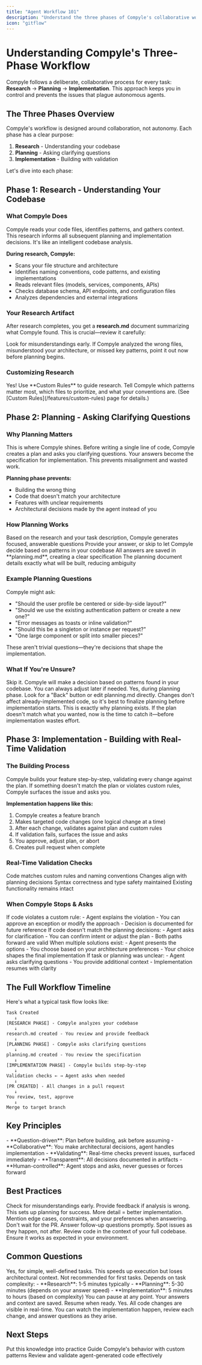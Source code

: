 ```yaml
---
title: "Agent Workflow 101"
description: "Understand the three phases of Compyle's collaborative workflow"
icon: "gitflow"
---
```


# Understanding Compyle's Three-Phase Workflow

Compyle follows a deliberate, collaborative process for every task: **Research** → **Planning** → **Implementation**. This approach keeps you in control and prevents the issues that plague autonomous agents.

## The Three Phases Overview

Compyle's workflow is designed around collaboration, not autonomy. Each phase has a clear purpose:

1. **Research** - Understanding your codebase
2. **Planning** - Asking clarifying questions
3. **Implementation** - Building with validation

Let's dive into each phase:

## Phase 1: Research - Understanding Your Codebase

### What Compyle Does

Compyle reads your code files, identifies patterns, and gathers context. This research informs all subsequent planning and implementation decisions. It's like an intelligent codebase analysis.

**During research, Compyle:**
- Scans your file structure and architecture
- Identifies naming conventions, code patterns, and existing implementations
- Reads relevant files (models, services, components, APIs)
- Checks database schema, API endpoints, and configuration files
- Analyzes dependencies and external integrations

### Your Research Artifact

After research completes, you get a **research.md** document summarizing what Compyle found. This is crucial—review it carefully:

<Tip>
  Look for misunderstandings early. If Compyle analyzed the wrong files, misunderstood your architecture, or missed key patterns, point it out now before planning begins.
</Tip>

### Customizing Research

<Accordion title="Can I control what Compyle researches?">
  Yes! Use **Custom Rules** to guide research. Tell Compyle which patterns matter most, which files to prioritize, and what your conventions are. (See [Custom Rules](/features/custom-rules) page for details.)
</Accordion>

## Phase 2: Planning - Asking Clarifying Questions

### Why Planning Matters

This is where Compyle shines. Before writing a single line of code, Compyle creates a plan and asks you clarifying questions. Your answers become the specification for implementation. This prevents misalignment and wasted work.

**Planning phase prevents:**
- Building the wrong thing
- Code that doesn't match your architecture
- Features with unclear requirements
- Architectural decisions made by the agent instead of you

### How Planning Works

<Steps>
  <Step title="Compyle generates specific questions">
    Based on the research and your task description, Compyle generates focused, answerable questions
  </Step>
  <Step title="You answer each question">
    Provide your answer, or skip to let Compyle decide based on patterns in your codebase
  </Step>
  <Step title="Answers are documented">
    All answers are saved in **planning.md**, creating a clear specification
  </Step>
  <Step title="Planning artifact finalizes">
    The planning document details exactly what will be built, reducing ambiguity
  </Step>
</Steps>

### Example Planning Questions

Compyle might ask:
- "Should the user profile be centered or side-by-side layout?"
- "Should we use the existing authentication pattern or create a new one?"
- "Error messages as toasts or inline validation?"
- "Should this be a singleton or instance per request?"
- "One large component or split into smaller pieces?"

These aren't trivial questions—they're decisions that shape the implementation.

### What If You're Unsure?

<AccordionGroup>
  <Accordion title="What if I don't know the answer?">
    Skip it. Compyle will make a decision based on patterns found in your codebase. You can always adjust later if needed.
  </Accordion>
  <Accordion title="Can I change my answers?">
    Yes, during planning phase. Look for a "Back" button or edit planning.md directly. Changes don't affect already-implemented code, so it's best to finalize planning before implementation starts.
  </Accordion>
  <Accordion title="What if Compyle misunderstood my task?">
    This is exactly why planning exists. If the plan doesn't match what you wanted, now is the time to catch it—before implementation wastes effort.
  </Accordion>
</AccordionGroup>

## Phase 3: Implementation - Building with Real-Time Validation

### The Building Process

Compyle builds your feature step-by-step, validating every change against the plan. If something doesn't match the plan or violates custom rules, Compyle surfaces the issue and asks you.

**Implementation happens like this:**
1. Compyle creates a feature branch
2. Makes targeted code changes (one logical change at a time)
3. After each change, validates against plan and custom rules
4. If validation fails, surfaces the issue and asks
5. You approve, adjust plan, or abort
6. Creates pull request when complete

### Real-Time Validation Checks

<CardGroup cols={2}>
  <Card title="Pattern Matching" icon="check">
    Code matches custom rules and naming conventions
  </Card>
  <Card title="Plan Alignment" icon="align-left">
    Changes align with planning decisions
  </Card>
  <Card title="Code Quality" icon="sparkles">
    Syntax correctness and type safety maintained
  </Card>
  <Card title="No Breaking Changes" icon="shield">
    Existing functionality remains intact
  </Card>
</CardGroup>

### When Compyle Stops & Asks

<AccordionGroup>
  <Accordion title="Rule Violation Detected">
    If code violates a custom rule:
    - Agent explains the violation
    - You can approve an exception or modify the approach
    - Decision is documented for future reference
  </Accordion>
  <Accordion title="Plan Deviation">
    If code doesn't match the planning decisions:
    - Agent asks for clarification
    - You can confirm intent or adjust the plan
    - Both paths forward are valid
  </Accordion>
  <Accordion title="Multiple Valid Approaches">
    When multiple solutions exist:
    - Agent presents the options
    - You choose based on your architecture preferences
    - Your choice shapes the final implementation
  </Accordion>
  <Accordion title="Ambiguous Requirements">
    If task or planning was unclear:
    - Agent asks clarifying questions
    - You provide additional context
    - Implementation resumes with clarity
  </Accordion>
</AccordionGroup>

## The Full Workflow Timeline

Here's what a typical task flow looks like:

```
Task Created
   ↓
[RESEARCH PHASE] - Compyle analyzes your codebase
   ↓
research.md created - You review and provide feedback
   ↓
[PLANNING PHASE] - Compyle asks clarifying questions
   ↓
planning.md created - You review the specification
   ↓
[IMPLEMENTATION PHASE] - Compyle builds step-by-step
   ↓
Validation checks ← → Agent asks when needed
   ↓
[PR CREATED] - All changes in a pull request
   ↓
You review, test, approve
   ↓
Merge to target branch
```

## Key Principles

<Info>
  - **Question-driven**: Plan before building, ask before assuming
  - **Collaborative**: You make architectural decisions, agent handles implementation
  - **Validating**: Real-time checks prevent issues, surfaced immediately
  - **Transparent**: All decisions documented in artifacts
  - **Human-controlled**: Agent stops and asks, never guesses or forces forward
</Info>

## Best Practices

<Tip title="Review Research Carefully">
  Check for misunderstandings early. Provide feedback if analysis is wrong. This sets up planning for success.
</Tip>

<Tip title="Answer Planning Questions Thoroughly">
  More detail = better implementation. Mention edge cases, constraints, and your preferences when answering.
</Tip>

<Tip title="Watch Implementation in Real-Time">
  Don't wait for the PR. Answer follow-up questions promptly. Spot issues as they happen, not after.
</Tip>

<Tip title="Test Locally Before Merging">
  Review code in the context of your full codebase. Ensure it works as expected in your environment.
</Tip>

## Common Questions

<AccordionGroup>
  <Accordion title="Can I skip the research phase?">
    Yes, for simple, well-defined tasks. This speeds up execution but loses architectural context. Not recommended for first tasks.
  </Accordion>
  <Accordion title="How long does each phase take?">
    Depends on task complexity:
    - **Research**: 1-5 minutes typically
    - **Planning**: 5-30 minutes (depends on your answer speed)
    - **Implementation**: 5 minutes to hours (based on complexity)
  </Accordion>
  <Accordion title="What if I need to stop mid-task?">
    You can pause at any point. Your answers and context are saved. Resume when ready.
  </Accordion>
  <Accordion title="Can I see what's happening during implementation?">
    Yes. All code changes are visible in real-time. You can watch the implementation happen, review each change, and answer questions as they arise.
  </Accordion>
</AccordionGroup>

## Next Steps

<CardGroup cols={3}>
  <Card title="Create Your First Task" href="./first-task" icon="lightning-bolt">
    Put this knowledge into practice
  </Card>
  <Card title="Learn About Custom Rules" href="../features/custom-rules" icon="shield">
    Guide Compyle's behavior with custom patterns
  </Card>
  <Card title="Code Review Best Practices" href="../features/code-review" icon="check-circle">
    Review and validate agent-generated code effectively
  </Card>
</CardGroup>
